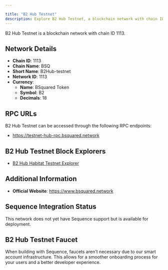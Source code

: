 ```yaml
---

title: "B2 Hub Testnet"
description: Explore B2 Hub Testnet, a blockchain network with chain ID 1113. Learn about its native currency, BSquared Token, and how to interact with the network.
---
```




B2 Hub Testnet is a blockchain network with chain ID 1113.

## Network Details

- **Chain ID**: 1113
- **Chain Name**: BSQ
- **Short Name**: B2Hub-testnet
- **Network ID**: 1113
- **Currency**: 
  - **Name**: BSquared Token
  - **Symbol**: B2
  - **Decimals**: 18

## RPC URLs

B2 Hub Testnet can be accessed through the following RPC endpoints:

- https://testnet-hub-rpc.bsquared.network

## B2 Hub Testnet Block Explorers

- [B2 Hub Habitat Testnet Explorer](https://testnet-hub-explorer.bsquared.network)

## Additional Information

- **Official Website**: https://www.bsquared.network

## Sequence Integration Status

This network does not yet have Sequence support but is available for deployment.

## B2 Hub Testnet Faucet

When building with Sequence, faucets aren't necessary due to our smart account infrastructure. This allows for a smoother onboarding process for your users and a better developer experience.
